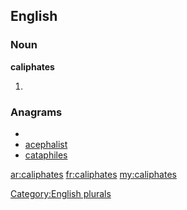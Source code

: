 ==English==

===Noun===
'''caliphates'''

# {{plural of|[[caliphate]]}}

===Anagrams===
* {{alphagram|aacehilpst}}
* [[acephalist#English|acephalist]]
* [[cataphiles#English|cataphiles]]


[[Category:English plurals]]

[[ar:caliphates]]
[[fr:caliphates]]
[[my:caliphates]]